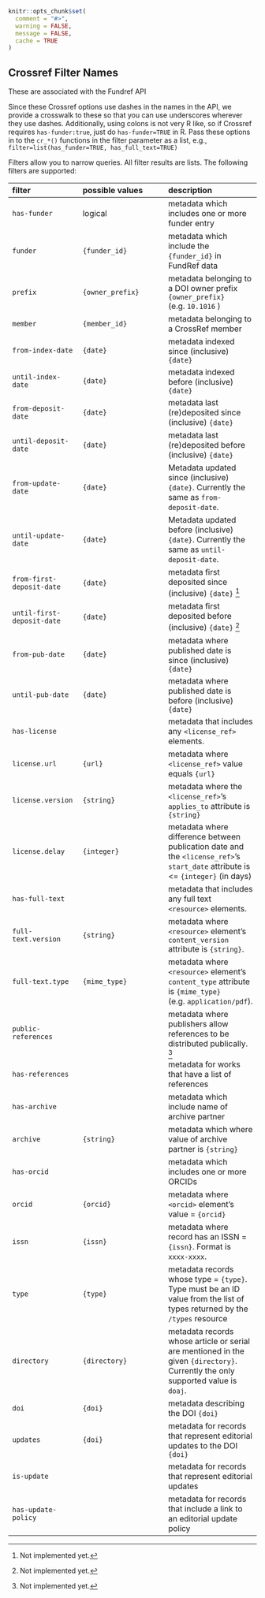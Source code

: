 <!--
%\VignetteEngine{knitr::knitr}
%\VignetteIndexEntry{Crossref filters}
-->

```r
knitr::opts_chunk$set(
  comment = "#>", 
  warning = FALSE, 
  message = FALSE,
  cache = TRUE
)
```

## Crossref Filter Names

These are associated with the Fundref API

Since these Crossref options use dashes in the names in the API, we provide a crosswalk to these so that you can use underscores wherever they use dashes. Additionally, using colons is not very R like, so if Crossref requires `has-funder:true`, just do `has-funder=TRUE` in R. Pass these options in to the `cr_*()` functions in the filter parameter as a list, e.g., `filter=list(has_funder=TRUE, has_full_text=TRUE)`

Filters allow you to narrow queries. All filter results are lists.  The following filters are supported:

| filter     | possible values | description|
|:-----------|:----------------|:-----------|
| `has-funder` | logical | metadata which includes one or more funder entry |
| `funder` | `{funder_id}` | metadata which include the `{funder_id}` in FundRef data |
| `prefix` | `{owner_prefix}` | metadata belonging to a DOI owner prefix `{owner_prefix}` (e.g. `10.1016` ) |
| `member` | `{member_id}` | metadata belonging to a CrossRef member |
| `from-index-date` | `{date}` | metadata indexed since (inclusive) `{date}` |
| `until-index-date` | `{date}` | metadata indexed before (inclusive) `{date}` |
| `from-deposit-date` | `{date}` | metadata last (re)deposited since (inclusive) `{date}` |
| `until-deposit-date` | `{date}` | metadata last (re)deposited before (inclusive) `{date}` |
| `from-update-date` | `{date}` | Metadata updated since (inclusive) `{date}`. Currently the same as `from-deposit-date`. |
| `until-update-date` | `{date}` | Metadata updated before (inclusive) `{date}`. Currently the same as `until-deposit-date`. |
| `from-first-deposit-date` | `{date}` | metadata first deposited since (inclusive) `{date}` [^*] |
| `until-first-deposit-date` | `{date}` | metadata first deposited before (inclusive) `{date}` [^*] |
| `from-pub-date` | `{date}` | metadata where published date is since (inclusive) `{date}` |
| `until-pub-date` | `{date}` | metadata where published date is before (inclusive)  `{date}` |
| `has-license` | | metadata that includes any `<license_ref>` elements. |
| `license.url` | `{url}` | metadata where `<license_ref>` value equals `{url}` |
| `license.version` | `{string}` | metadata where the `<license_ref>`'s `applies_to` attribute  is `{string}`|
| `license.delay` | `{integer}` | metadata where difference between publication date and the `<license_ref>`'s `start_date` attribute is <= `{integer}` (in days)|
| `has-full-text` |  | metadata that includes any full text `<resource>` elements. |
| `full-text.version` | `{string}`  | metadata where `<resource>` element's `content_version` attribute is `{string}`. |
| `full-text.type` | `{mime_type}`  | metadata where `<resource>` element's `content_type` attribute is `{mime_type}` (e.g. `application/pdf`). |
| `public-references` | | metadata where publishers allow references to be distributed publically. [^*] |
| `has-references` | | metadata for works that have a list of references |
| `has-archive` | | metadata which include name of archive partner |
| `archive` | `{string}` | metadata which where value of archive partner is `{string}` |
| `has-orcid` | | metadata which includes one or more ORCIDs |
| `orcid` | `{orcid}` | metadata where `<orcid>` element's value = `{orcid}` |
| `issn` | `{issn}` | metadata where record has an ISSN = `{issn}`. Format is `xxxx-xxxx`. |
| `type` | `{type}` | metadata records whose type = `{type}`. Type must be an ID value from the list of types returned by the `/types` resource |
| `directory` | `{directory}` | metadata records whose article or serial are mentioned in the given `{directory}`. Currently the only supported value is `doaj`. |
| `doi` | `{doi}` | metadata describing the DOI `{doi}` |
| `updates` | `{doi}` | metadata for records that represent editorial updates to the DOI `{doi}` |
| `is-update` | | metadata for records that represent editorial updates |
| `has-update-policy` | | metadata for records that include a link to an editorial update policy |

[^*]: Not implemented yet.

